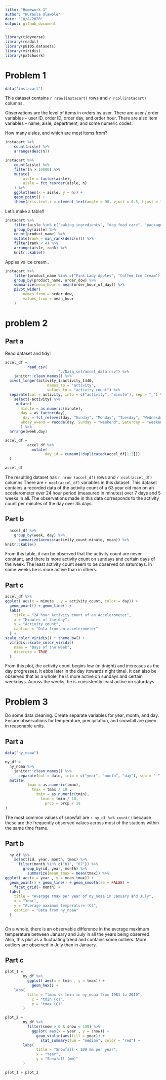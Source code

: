 ```yaml
---
title: "Homework 3"
author: "Wuraola Olawole"
date: "10/8/2020"
output: github_document
---
```



```r
library(tidyverse)
library(readxl)
library(p8105.datasets)
library(viridis)
library(patchwork)
```

# Problem 1 
```r
data("instacart")

```

This dataset contains `r nrow(instacart)` rows and `r ncol(instacart)` columns. 

Observations are the level of items in orders by user. There are user / order variables -- user ID, order ID, order day, and order hour. There are also item variables -- name, aisle, department, and some numeric codes. 

How many aisles, and which are most items from?

```r
instacart %>% 
	count(aisle) %>% 
	arrange(desc(n))
```


```r
instacart %>% 
	count(aisle) %>% 
	filter(n > 10000) %>% 
	mutate(
		aisle = factor(aisle),
		aisle = fct_reorder(aisle, n)
	) %>% 
	ggplot(aes(x = aisle, y = n)) + 
	geom_point() + 
	theme(axis.text.x = element_text(angle = 90, vjust = 0.5, hjust = 1))
```
Let's make a table!!

```r
instacart %>% 
	filter(aisle %in% c("baking ingredients", "dog food care", "packaged vegetables fruits")) %>% 
	group_by(aisle) %>% 
	count(product_name) %>% 
	mutate(rank = min_rank(desc(n))) %>% 
	filter(rank < 4) %>% 
	arrange(aisle, rank) %>% 
	knitr::kable()
```

Apples vs ice cream..

```r
instacart %>% 
	filter(product_name %in% c("Pink Lady Apples", "Coffee Ice Cream")) %>% 
	group_by(product_name, order_dow) %>% 
	summarize(mean_hour = mean(order_hour_of_day)) %>% 
	pivot_wider(
		names_from = order_dow,
		values_from = mean_hour
	)
```
# problem 2

## Part a

Read dataset and tidy! 
```r
accel_df =
          read_csv(
		                "./Data_set/accel_data.csv") %>% 
    janitor::clean_names() %>%
  pivot_longer(activity_1:activity_1440,
                   names_to = "activity", 
                   values_to = "activity_count") %>%
  separate(col = activity, into = c("activity", "minute"), sep = "_") %>%
    select(-activity) %>%
     mutate(
       minute = as.numeric(minute),
       day = as_factor(day), 
        day = fct_relevel(day, "Sunday", "Monday", "Tuesday", "Wednesday", "Thursday", "Friday", "Saturday"),
       wkday_wkend = recode(day, Sunday = "weekend", Saturday = "weekend", .default = "weekday" ),
       ) %>%
  arrange(week,day)

```

```r
accel_df =
          accel_df %>%
            mutate(
                  day_id = cumsum(!duplicated(accel_df[1:2]))
  )

accel_df
```

The resulting dataset has `r nrow (accel_df)` rows and `r ncol(accel_df)` columns There are `r ncol(accel_df)` variables in this dataset. This dataset contains a recorded data of the activity count of a 63 year old man on an accelerometer over 24 hour period (measured in minutes) over 7 days and 5 weeks in all. The observations made in this data corresponds to the activity count per minutes of the day over 35 days.

## Part b

```r
  accel_df %>%
    group_by(week, day) %>%
      summarize(across(activity_count:minute, mean)) %>%
knitr::kable()
```

From this table, it can be observed that the activity count are never constant, and there is more activity count on sundays and certain days of the week. The least activity count seem to be observed on saturdays. In some weeks he is more active than in others.

## Part c

```r

accel_df %>%
ggplot( aes(x = minute , y = activity_count, color = day)) + 
  geom_point() + geom_line() +
  labs(
    title = "24 hour Activity count of an Accelerometer",
    x = "Minutes of the day",
    y = "Activity count",
    caption = "Data from an accelerometer"
  ) +
scale_color_viridis() + theme_bw() +
  viridis::scale_color_viridis(
    name = "Days of the week", 
    discrete = TRUE
  )
```

From this plot, the activity count begins low (midnight) and increases as the day progresses. It ebbs later in the day (towards night time). It can also be observed that as a whole, he is more active on sundays and certain weekdays. Across the weeks, he is consistently least active on saturdays.


# Problem 3

Do some data cleaning. Create separate variables for year, month, and day. Ensure observations for temperature, precipitation, and snowfall are given in reasonable units.

## Part a

```r

data("ny_noaa")
```

```r

ny_df =
  ny_noaa %>%
    janitor::clean_names() %>%
      separate(col = date, into = c("year", "month", "day"), sep = "-") %>%
  mutate(
          tmax = as.numeric(tmax),
            tmax = tmax / 10 ,
              tmin = as.numeric(tmin),
                tmin = tmin / 10,
                  prcp = prcp / 10
)
```

The most common values of snowfall are ` r ny_df %>% count()` because these are the frequently observed values across most of the stations within the same time frame.

## Part b
```r

  ny_df %>%
    select(id, year, month, tmax) %>%
      filter(month %in% c("01", "07")) %>%
        group_by(id, year, month) %>%
          summarize(mean_tmax = mean(tmax)) %>%
ggplot( aes(x = year , y = mean_tmax)) +
  geom_point() + geom_line() + geom_smooth(se = FALSE) + 
    facet_grid(~ month) +
  labs(
    title = "Average tmax per year of ny_noaa in January and July",
    x = "Year",
    y = "Average maximum temperature (C)",
    caption = "Data from ny_noaa"
  ) 
  
```
On a whole, there is an observable difference in the average maximum temperature between January and July in all the years being observed. Also, this plot as a fluctuating trend and contains some outliers. More outliers are observed in July than in January.

## Part c
```r
plot_1 =
        ny_df %>%
          ggplot( aes(x = tmin , y = tmax)) +
            geom_hex() +
    labs(
          title = "tmax vs tmin in ny_noaa from 1981 to 2010",
            x = "tmin (c)",
            y = "tmax (C)"
        )

plot_2 =
        ny_df %>%
          filter(snow > 0 & snow < 100) %>%
            ggplot( aes(x = year , y = snow)) +
              geom_violin(aes(fill = year)) +
                stat_summary(fun = "median", color = "red") +
        labs(
              title = "Snowfall < 100 mm per year",
              x = "Year",
              y = "Snowfall (mm)"
        )

plot_1 + plot_2
```




